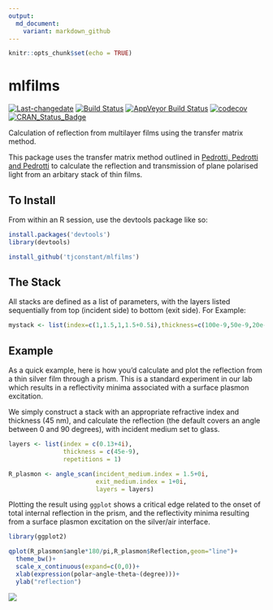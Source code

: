 ```yaml
---
output:
  md_document:
    variant: markdown_github
---
```


```r
knitr::opts_chunk$set(echo = TRUE)
```

mlfilms
=======

[![Last-changedate](https://img.shields.io/badge/last%20change-`r gsub('-', '--', Sys.Date())`-lightgrey.svg)](/commits/master)
[![Build Status](https://travis-ci.org/tjconstant/mlfilms.svg?branch=master)](https://travis-ci.org/tjconstant/mlfilms) [![AppVeyor Build Status](https://ci.appveyor.com/api/projects/status/github/tjconstant/mlfilms?branch=master&svg=true)](https://ci.appveyor.com/project/tjconstant/mlfilms) [![codecov](https://codecov.io/gh/tjconstant/mlfilms/branch/master/graph/badge.svg)](https://codecov.io/gh/tjconstant/mlfilms) [![CRAN\_Status\_Badge](http://www.r-pkg.org/badges/version/mlfilms)](https://cran.r-project.org/package=mlfilms)


Calculation of reflection from multilayer films using the transfer matrix method.

This package uses the transfer matrix method outlined in [Pedrotti, Pedrotti and Pedrotti](http://www.amazon.com/Introduction-Optics-3rd-Frank-Pedrotti/dp/0131499335) to calculate the reflection and transmission of plane polarised light from an arbitary stack of thin films.

To Install
----------

From within an R session, use the devtools package like so:
```r
install.packages('devtools')
library(devtools)

install_github('tjconstant/mlfilms')
```

The Stack
----------

All stacks are defined as a list of parameters, with the layers listed sequentially from top (incident side) to bottom (exit side). 
For Example:

```r
mystack <- list(index=c(1,1.5,1,1.5+0.5i),thickness=c(100e-9,50e-9,20e-9,100e-9), repetitions=1)

```

Example
-------
As a quick example, here is how you'd calculate and plot the reflection from a thin silver film through a prism. This is a standard experiment in our lab which results in a reflectivity minima associated with a surface plasmon excitation.

We simply construct a stack with an appropriate refractive index and thickness (45 nm), and calculate the reflection (the default covers an angle between 0 and 90 degrees), with incident medium set to glass.

```r
layers <- list(index = c(0.13+4i), 
               thickness = c(45e-9),
               repetitions = 1)

R_plasmon <- angle_scan(incident_medium.index = 1.5+0i,
                        exit_medium.index = 1+0i,
                        layers = layers)
```

Plotting the result using `ggplot` shows a critical edge related to the onset of total internal reflection in the prism, and the reflectivity minima resulting from a surface plasmon excitation on the silver/air interface.

```r
library(ggplot2)

qplot(R_plasmon$angle*180/pi,R_plasmon$Reflection,geom="line")+
  theme_bw()+
  scale_x_continuous(expand=c(0,0))+
  xlab(expression(polar~angle~theta~(degree)))+
  ylab("reflection")
```

![](https://i0.wp.com/i.imgur.com/V4zXdjE.png)



